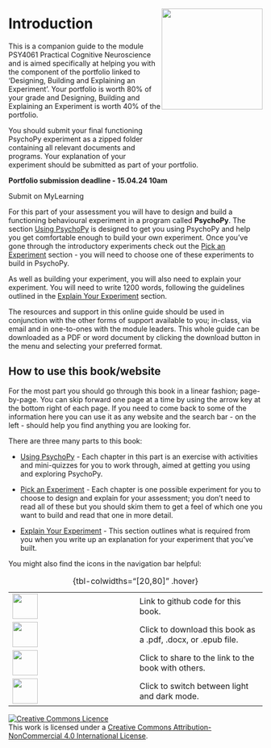 # Introduction

::: {style="float:right;position: relative; top: -80px;"}
![](images/logo.png){width="200"}
:::

This is a companion guide to the module PSY4061 Practical Cognitive Neuroscience and is aimed specifically at helping you with the component of the portfolio linked to 'Designing, Building and Explaining an Experiment'. Your portfolio is worth 80% of your grade and Designing, Building and Explaining an Experiment is worth 40% of the portfolio.

::: {.callout-important collapse="true" title="Portfolio Deadline"}
You should submit your final functioning PsychoPy experiment as a zipped folder containing all relevant documents and programs. Your explanation of your experiment should be submitted as part of your portfolio.

**Portfolio submission deadline - 15.04.24 10am**

Submit on MyLearning
:::

For this part of your assessment you will have to design and build a functioning behavioural experiment in a program called **PsychoPy**. The section [Using PsychoPy](Using%20PsychoPy.qmd) is designed to get you using PsychoPy and help you get comfortable enough to build your own experiment. Once you've gone through the introductory experiments check out the [Pick an Experiment](Build%20and%20Run%20an%20Experiment.qmd) section - you will need to choose one of these experiments to build in PsychoPy.

As well as building your experiment, you will also need to explain your experiment. You will need to write 1200 words, following the guidelines outlined in the [Explain Your Experiment](Explain.qmd) section.

The resources and support in this online guide should be used in conjunction with the other forms of support available to you; in-class, via email and in one-to-ones with the module leaders. This whole guide can be downloaded as a PDF or word document by clicking the download button in the menu and selecting your preferred format.

## How to use this book/website

For the most part you should go through this book in a linear fashion; page-by-page. You can skip forward one page at a time by using the arrow key at the bottom right of each page. If you need to come back to some of the information here you can use it as any website and the search bar - on the left - should help you find anything you are looking for.

There are three many parts to this book:

-   [Using PsychoPy](Using%20PsychoPy.qmd) - Each chapter in this part is an exercise with activities and mini-quizzes for you to work through, aimed at getting you using and exploring PsychoPy.

-   [Pick an Experiment](PickAnExperiment.qmd) - Each chapter is one possible experiment for you to choose to design and explain for your assessment; you don't need to read all of these but you should skim them to get a feel of which one you want to build and read that one in more detail.

-   [Explain Your Experiment](Explain.qmd) - This section outlines what is required from you when you write up an explanation for your experiment that you've built.

You might also find the icons in the navigation bar helpful:

|                                                       |                                                              |
|------------------------------------|------------------------------------|
| ![](images/github.png){fig-align="right" width="50"}  | Link to github code for this book.                           |
| ![](images/dwn2.png){fig-align="right" width="50"}    | Click to download this book as a .pdf, .docx, or .epub file. |
| ![](images/share2.png){fig-align="right" width="50"}  | Click to share to the link to the book with others.          |
| ![](images/toggle2.png){fig-align="right" width="50"} | Click to switch between light and dark mode.                 |

: {tbl-colwidths="\[20,80\]" .hover}

<a rel="license" href="http://creativecommons.org/licenses/by-nc/4.0/"><img src="https://i.creativecommons.org/l/by-nc/4.0/88x31.png" alt="Creative Commons Licence" style="border-width:0"/></a><br />This work is licensed under a <a rel="license" href="http://creativecommons.org/licenses/by-nc/4.0/">Creative Commons Attribution-NonCommercial 4.0 International License</a>.
